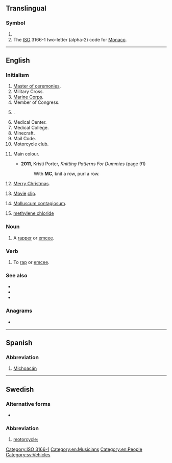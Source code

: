 {{also|mc|Mc|mC|Mc-|.mc}}
==Translingual==

===Symbol===
{{head|mul|symbol}}

# {{SI-unit-abb|mega|coulomb|[[electric charge]]}}
# The [[ISO]] 3166-1 two-letter (alpha-2) code for [[Monaco]].

[[Category:ISO 3166-1]]

----

==English==

===Initialism===
{{rfc-header|Initialism}}
{{head|en|initialism}}

# [[master of ceremonies|Master of ceremonies]].
# Military Cross.
# [[Marine Corps]].
# Member of Congress.
# {{w|Mastercard}}.
# Medical Center.
# Medical College.
# Minecraft.
# Mail Code.
# Motorcycle club.
# {{lb|en|knitting}} Main colour.
#* '''2011''', Kristi Porter, ''Knitting Patterns For Dummies'' (page 91)
#*: With '''MC''', knit a row, purl a row.
# {{lb|en|texting}} [[Merry Christmas]].
# {{lb|en|computing}} [[movie|Movie]] [[clip]].
# {{lb|en|medicine|pathology}} [[molluscum contagiosum|Molluscum contagiosum]].
# [[methylene chloride]] {{gloss|dichloromethane}}

===Noun===
{{en-noun|MCs|MC's}}

# {{lb|en|music}} A [[rapper]] or [[emcee]].

===Verb===
{{en-verb}}

# {{lb|en|music}} To [[rap]] or [[emcee]].

===See also===
* {{l|en|Mc}}
* {{l|en|mc}}
* {{l|en|Mac}}

===Anagrams===
* {{anagrams|en|CM|cM}}

[[Category:en:Musicians]]
[[Category:en:People]]

----

==Spanish==

===Abbreviation===
{{rfc-header|Abbreviation}}
{{head|es|abbreviation}}

# [[Michoacán]] {{gloss|Mexican state}}

----

==Swedish==

===Alternative forms===
* {{l|sv|mc}}

===Abbreviation===
{{rfc-header|Abbreviation}}
{{head|sv|abbreviation|g=c}}

# [[motorcycle]]; {{abbreviation of|motorcykel|lang=sv}}

[[Category:sv:Vehicles]]